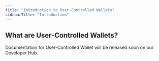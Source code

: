 ```yaml
---
title: "Introduction to User-Controlled Wallets"
sidebarTitle: "Introduction"
---
```


## What are User-Controlled Wallets?
Documentation for User-Controlled Wallet will be released soon on our Developer Hub.